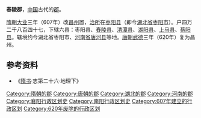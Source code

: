 '''舂陵郡'''，[[中国|中国]]古代的[[郡|郡]]。

[[隋朝|隋朝]][[大业_(年号)|大业]]三年（607年）改[[昌州_(西魏)|昌州]]置，[[治所|治所]]在[[枣阳县|枣阳县]]（即今[[湖北省|湖北省]][[枣阳市|枣阳市]]）。户四万二千八百四十七，下辖六县：枣阳县、[[舂陵县|舂陵县]]、[[清潭县|清潭县]]、[[湖阳县|湖阳县]]、[[上马县|上马县]]、[[蔡阳县|蔡阳县]]。辖境约今湖北省枣阳市、[[河南省|河南省]][[唐河县|唐河县]]等地。[[唐朝|唐朝]][[武德|武德]]三年（620年）复为昌州。 

== 参考资料 ==
*《[[隋书|隋书]]·志第二十六·地理下》

{{隋朝行政區劃|nocat}}
{{中国古代行政区划小作品}}
{{DEFAULTSORT:C}}
[[Category:隋朝的郡|Category:隋朝的郡]]
[[Category:唐朝的郡|Category:唐朝的郡]]
[[Category:湖北的郡|Category:湖北的郡]]
[[Category:河南的郡|Category:河南的郡]]
[[Category:襄阳行政区划史|Category:襄阳行政区划史]]
[[Category:南阳行政区划史|Category:南阳行政区划史]]
[[Category:607年建立的行政区划|Category:607年建立的行政区划]]
[[Category:620年废除的行政区划|Category:620年废除的行政区划]]